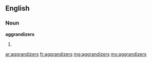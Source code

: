 ==English==
===Noun===
'''aggrandizers'''
#{{plural of|[[aggrandizer]]}}

[[ar:aggrandizers]]
[[fr:aggrandizers]]
[[mg:aggrandizers]]
[[my:aggrandizers]]